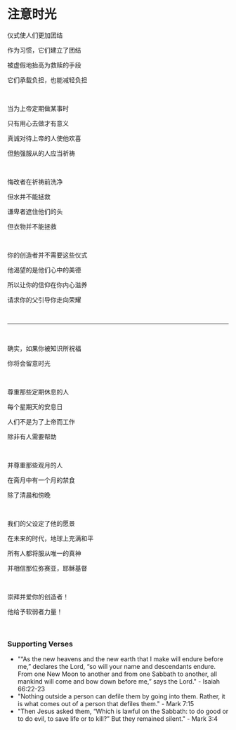 # 注意时光

仪式使人们更加团结

作为习惯，它们建立了团结

被虚假地抬高为救赎的手段

它们承载负担，也能减轻负担

<br />

当为上帝定期做某事时

只有用心去做才有意义

真诚对待上帝的人使他欢喜

但勉强服从的人应当祈祷

<br />

悔改者在祈祷前洗净

但水并不能拯救

谦卑者遮住他们的头

但衣物并不能拯救

<br />

你的创造者并不需要这些仪式

他渴望的是他们心中的美德

所以让你的信仰在你内心滋养

请求你的父引导你走向荣耀

<br />

---

<br />

确实，如果你被知识所祝福

你将会留意时光

<br />

尊重那些定期休息的人

每个星期天的安息日

人们不是为了上帝而工作

除非有人需要帮助

<br />

并尊重那些观月的人

在斋月中有一个月的禁食

除了清晨和傍晚

<br />

我们的父设定了他的愿景

在未来的时代，地球上充满和平

所有人都将服从唯一的真神

并相信那位弥赛亚，耶稣基督

<br />

崇拜并爱你的创造者！

他给予软弱者力量！

<br />

### Supporting Verses

- "“As the new heavens and the new earth that I make will endure before me,” declares the Lord, “so will your name and descendants endure. From one New Moon to another and from one Sabbath to another, all mankind will come and bow down before me,” says the Lord." - Isaiah 66:22-23
- "Nothing outside a person can defile them by going into them. Rather, it is what comes out of a person that defiles them." - Mark 7:15
- "Then Jesus asked them, “Which is lawful on the Sabbath: to do good or to do evil, to save life or to kill?” But they remained silent." - Mark 3:4